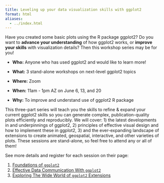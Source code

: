 ```yaml
---
title: Leveling up your data visualization skills with ggplot2
format: html
aliases: 
  - ../index.html
---
```


Have you created some basic plots using the R package ggplot2?
Do you want to **advance your understanding** of how ggplot2 works, or **improve your skills** with visualization details?
Then this workshop series may be for you!

-   **Who:** Anyone who has used ggplot2 and would like to learn more!

-   **What:** 3 stand-alone workshops on next-level ggplot2 topics

-   **Where:** Zoom

-   **When:** 11am - 1pm AZ on June 6, 13, and 20

-   **Why:** To improve and understand use of ggplot2 R package

This three-part series will teach you the skills to refine & expand your current ggplot2 skills so you can generate complex, publication-quality plots efficiently and reproducibly.
We will cover: 1) the latest developments in and underpinnings of ggplot2, 2) principles of effective visual design and how to implement these in ggplot2, 3) and the ever-expanding landscape of extensions to create animated, geospatial, interactive, and other varieties of plots.
These sessions are stand-alone, so feel free to attend any or all of them!

See more details and register for each session on their page:

1.  [Foundations of `ggplot2`](01-foundations/index.qmd)
2.  [Effective Data Communication With `ggplot2`](02-data-comm/index.qmd)
3.  [Exploring The Wide World of `ggplot2` Extensions](03-extensions/index.qmd)

